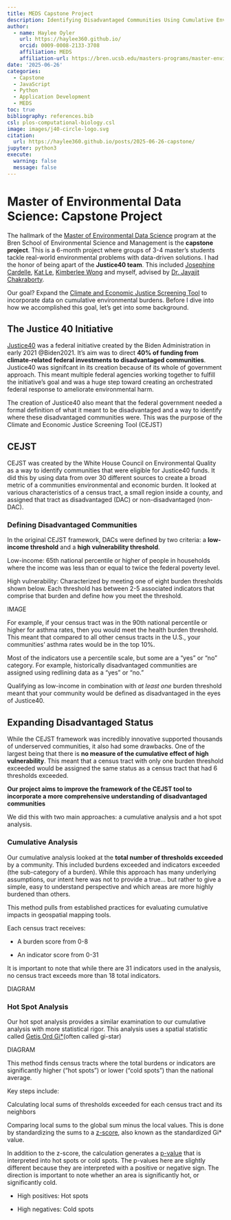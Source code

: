 ```yaml
---
title: MEDS Capstone Project
description: Identifying Disadvantaged Communities Using Cumulative Environmental Burdens
author:
  - name: Haylee Oyler
    url: https://haylee360.github.io/
    orcid: 0009-0008-2133-3708
    affiliation: MEDS
    affiliation-url: https://bren.ucsb.edu/masters-programs/master-environmental-data-science
date: '2025-06-26'
categories:
  - Capstone
  - JavaScript
  - Python
  - Application Development
  - MEDS
toc: true
bibliography: references.bib
csl: plos-computational-biology.csl
image: images/j40-circle-logo.svg
citation:
  url: https://haylee360.github.io/posts/2025-06-26-capstone/
jupyter: python3
execute:
  warning: false
  message: false
---
```



# Master of Environmental Data Science: Capstone Project

The hallmark of the [Master of Environmental Data Science](https://bren.ucsb.edu/masters-programs/master-environmental-data-science) program at the Bren School of Environmental Science and Management is the **capstone project**. This is a 6-month project where groups of 3-4 master's students tackle real-world environmental problems with data-driven solutions. I had the honor of being apart of the **Justice40 team**. This included [Josephine Cardelle](https://jocardelle.github.io/), [Kat Le](https://github.com/katleyq), [Kimberlee Wong](https://kimberleewong.github.io/) and myself, advised by [Dr. Jayajit Chakraborty](https://jayajitc.wixsite.com/jchakrab). 

Our goal? Expand the [Climate and Economic Justice Screening Tool](https://edgi-govdata-archiving.github.io/j40-cejst-2/en/#3/33.47/-97.5) to incorporate data on cumulative environmental burdens. Before I dive into how we accomplished this goal, let's get into some background. 

## The Justice 40 Initiative

[Justice40](https://bidenwhitehouse.archives.gov/environmentaljustice/justice40/) was a federal initiative created by the Biden Administration in early 2021 @Biden2021. It's aim was to direct **40% of funding from climate-related federal investments to disadvantaged communities**. Justice40 was signifcant in its creation because of its whole of government approach. This meant multiple federal agencies working together to fulfill the initiative's goal and was a huge step toward creating an orchestrated federal response to ameliorate environmental harm. 

The creation of Justice40 also meant that the federal government needed a formal definition of what it meant to be disadvantaged and a way to identify where these disadvantaged communities were. This was the purpose of the Climate and Economic Justice Screening Tool (CEJST)

## CEJST

CEJST was created by the White House Council on Environmental Quality as a way to identify communities that were eligible for Justice40 funds. It did this by using data from over 30 different sources to create a broad metric of a communities environmental and economic burden. It looked at various characteristics of a census tract, a small region inside a county, and assigned that tract as disadvantaged (DAC) or non-disadvantaged (non-DAC). 

### Defining Disadvantaged Communities

In the original CEJST framework, DACs were defined by two criteria: a **low-income threshold** and a **high vulnerability threshold**. 

Low-income: 65th national percentile or higher of people in households where the income was less than or equal to twice the federal poverty level.

High vulnerability: Characterized by meeting one of eight burden thresholds shown below. Each threshold has between 2-5 associated indicators that comprise that burden and define how you meet the threshold. 

IMAGE

For example, if your census tract was in the 90th national percentile or higher for asthma rates, then you would meet the health burden threshold. This meant that compared to all other census tracts in the U.S., your communities' asthma rates would be in the top 10%. 

Most of the indicators use a percentile scale, but some are a "yes" or "no" category. For example, historically disadvantaged communities are assigned using redlining data as a "yes" or "no."

Qualifying as low-income in combination with *at least one* burden threshold meant that your community would be defined as disadvantaged in the eyes of Justice40. 

## Expanding Disadvantaged Status

While the CEJST framework was incredibly innovative supported thousands of underserved communities, it also had some drawbacks. One of the largest being that there is **no measure of the cumulative effect of high vulnerability**. This meant that a census tract with only one burden threshold exceeded would be assigned the same status as a census tract that had 6 thresholds exceeded. 

**Our project aims to improve the framework of the CEJST tool to incorporate a more comprehensive understanding of disadvantaged communities**

We did this with two main approaches: a cumulative analysis and a hot spot analysis.

### Cumulative Analysis
Our cumulative analysis looked at the **total number of thresholds exceeded** by a community. This included burdens exceeded and indicators exceeded (the sub-category of a burden). While this approach has many underlying assumptions, our intent here was not to provide a true... but rather to give a simple, easy to understand perspective and which areas are more highly burdened than others.

This method pulls from established practices for evaluating cumulative impacts in geospatial mapping tools.

Each census tract receives:

- A burden score from 0-8

- An indicator score from 0-31

It is important to note that while there are 31 indicators used in the analysis, no census tract exceeds more than 18 total indicators.

DIAGRAM

### Hot Spot Analysis
Our hot spot analysis provides a similar examination to our cumulative analysis with more statistical rigor. This analysis uses a spatial statistic called [Getis Ord Gi*](https://pro.arcgis.com/en/pro-app/latest/tool-reference/spatial-statistics/h-how-hot-spot-analysis-getis-ord-gi-spatial-stati.htm)(often called gi-star)

DIAGRAM

This method finds census tracts where the total burdens or indicators are significantly higher ("hot spots") or lower ("cold spots") than the national average.

Key steps include:

Calculating local sums of thresholds exceeded for each census tract and its neighbors

Comparing local sums to the global sum minus the local values. This is done by standardizing the sums to a [z-score](https://pro.arcgis.com/en/pro-app/latest/tool-reference/spatial-statistics/what-is-a-z-score-what-is-a-p-value.htm), also known as the standardized Gi* value.

In addition to the z-score, the calculation generates a [p-value](https://pro.arcgis.com/en/pro-app/latest/tool-reference/spatial-statistics/what-is-a-z-score-what-is-a-p-value.htm) that is interpreted into hot spots or cold spots. The p-values here are slightly different because they are interpreted with a positive or negative sign. The direction is important to note whether an area is significantly hot, or significantly cold.

- High positives: Hot spots

- High negatives: Cold spots




